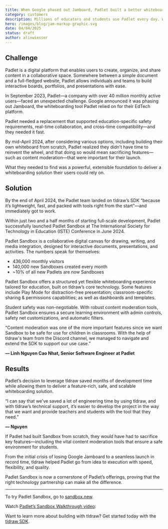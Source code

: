 ```yaml
---
title: When Google phased out Jamboard, Padlet built a better whiteboard with tldraw
category: customers
description: Millions of educators and students use Padlet every day. When they needed a new whiteboard, they turned to tldraw—and built Sandbox in record time.
hero: /images/blog/jam-markup-graphic.svg
date: 04/04/2025
status: draft
author: alixwiesser
---
```


## Challenge

Padlet is a digital platform that enables users to create, organize, and share content in a collaborative space. Somewhere between a simple document and a full-fledged website, Padlet allows individuals and teams to build interactive boards, portfolios, and presentations with ease.

In September 2023, Padlet—a company with over 40 million monthly active users—faced an unexpected challenge. Google announced it was phasing out Jamboard, the whiteboarding tool Padlet relied on for their EdTech platform.

Padlet needed a replacement that supported education-specific safety requirements, real-time collaboration, and cross-time compatibility—and they needed it fast.

By mid-April 2024, after considering various options, including building their own whiteboard from scratch, Padlet realized they didn’t have time to reinvent the wheel, and that doing so would mean sacrificing features—such as content moderation—that were important for their launch.

What they needed to find was a powerful, extensible foundation to deliver a whiteboarding solution their users could rely on.

## Solution

By the end of April 2024, the Padlet team landed on tldraw’s SDK “because it’s lightweight, fast, and packed with tools right from the start”—and immediately got to work.

Within just two and a half months of starting full-scale development, Padlet successfully launched Padlet Sandbox at The International Society for Technology in Education (ISTE) Conference in June 2024.

Padlet Sandbox is a collaborative digital canvas for drawing, writing, and media integration, designed for interactive documents, presentations, and activities. The numbers speak for themselves:

- 436,000 monthly visitors
- 140,000 new Sandboxes created every month
- ~10% of all new Padlets are now Sandboxes

Padlet Sandbox offers a structured yet flexible whiteboarding experience tailored for education, built on tldraw’s core technology. Some features include Play Mode for distraction-free presentation; classroom-specific sharing & permissions capabilities; as well as dashboards and templates.

Student safety was non-negotiable. With robust content moderation tools, Padlet Sandbox ensures a secure learning environment with admin controls, safety net customizations, and automatic filters.

<Callout type="quote">
“Content moderation was one of the more important features since we want Sandbox to be safe for use for children in classrooms. With the help of tldraw's team from the Discord channel, we managed to navigate and extend the SDK to support our use case.”

**— Linh Nguyen Cao Nhat, Senior Software Engineer at Padlet**

</Callout>

## Results

Padlet’s decision to leverage tldraw saved months of development time while allowing them to deliver a feature-rich, safe, and scalable whiteboarding solution.

<Callout type="quote">
“I can say that we've saved a lot of engineering time by using tldraw, and with tldraw’s technical support, it’s easier to develop the project in the way that we want and provide teachers and students with the tool that they need.”

**— Nguyen**

</Callout>

If Padlet had built Sandbox from scratch, they would have had to sacrifice key features—including the vital content moderation tools that ensure a safe environment for students.

From the initial crisis of losing Google Jamboard to a seamless launch in record time, tldraw helped Padlet go from idea to execution with speed, flexibility, and quality.

Padlet Sandbox is now a cornerstone of Padlet’s offerings, proving that the right technology partnership can make all the difference.

---

To try Padlet Sandbox, go to [sandbox.new](http://sandbox.new).

Watch [Padlet’s Sandbox Walkthrough video](https://www.youtube.com/watch?v=Uf-C-A787xw):

<YouTube
	src="https://www.youtube.com/watch?v=Uf-C-A787xw"
	caption="Jam.dev: How We Built Video Annotations with tldraw"
/>

Want to learn more about building with tldraw? Get started today with the [tldraw SDK](http://tldraw.dev).
